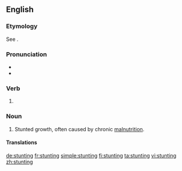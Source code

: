 ==English==
{{wikipedia|Stunted growth}}

===Etymology===
See {{m|en|stunt}}.

===Pronunciation===
* {{IPA/ˈstʌntɪŋ/|lang=en}}
* {{rhymes|ʌntɪŋ|lang=en}}

===Verb===
{{head|en|present participle}}

# {{present participle of|stunt|lang=en}}

===Noun===
{{en-noun|-}}

# {{context|medicine|lang=en}} Stunted growth, often caused by chronic [[malnutrition]].

====Translations====
{{trans-top|chronic malnutrition}}
{{trans-mid}}
{{trans-bottom}}

[[de:stunting]]
[[fr:stunting]]
[[simple:stunting]]
[[fi:stunting]]
[[ta:stunting]]
[[vi:stunting]]
[[zh:stunting]]